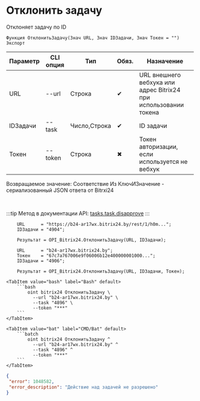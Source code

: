 ﻿---
sidebar_position: 8
---


# Отклонить задачу
 Отклоняет задачу по ID



`Функция ОтклонитьЗадачу(Знач URL, Знач IDЗадачи, Знач Токен = "") Экспорт`

  | Параметр | CLI опция | Тип | Обяз. | Назначение |
  |-|-|-|-|-|
  | URL | --url | Строка | &#x2714; | URL внешнего вебхука или адрес Bitrix24 при использовании токена |
  | IDЗадачи | --task | Число,Строка | &#x2714; | ID задачи |
  | Токен | --token | Строка | &#x2716; | Токен авторизации, если используется не вебхук |

  
  Возвращаемое значение:   Соответствие Из КлючИЗначение - сериализованный JSON ответа от Bitrxi24

<br/>

:::tip
Метод в документации API: [tasks.task.disapprove](https://dev.1c-bitrix.ru/rest_help/tasks/task/tasks/tasks_task_disapprove.php)
:::
<br/>



```bsl title="Пример использования для 1С:Предприятие/OneScript"
    URL      = "https://b24-ar17wx.bitrix24.by/rest/1/h0m...";
    IDЗадачи = "4904";

    Результат = OPI_Bitrix24.ОтклонитьЗадачу(URL, IDЗадачи);

    URL      = "b24-ar17wx.bitrix24.by";
    Токен    = "67c7a767006e9f06006b12e400000001000...";
    IDЗадачи = "4906";

    Результат = OPI_Bitrix24.ОтклонитьЗадачу(URL, IDЗадачи, Токен);
```
    

 <Tabs>
  
    <TabItem value="bash" label="Bash" default>
        ```bash
            oint bitrix24 ОтклонитьЗадачу \
              --url "b24-ar17wx.bitrix24.by" \
              --task "4896" \
              --token "***"
        ```
    </TabItem>
  
    <TabItem value="bat" label="CMD/Bat" default>
        ```batch
            oint bitrix24 ОтклонитьЗадачу ^
              --url "b24-ar17wx.bitrix24.by" ^
              --task "4896" ^
              --token "***"
        ```
    </TabItem>
</Tabs>


```json title="Результат"
{
 "error": 1048582,
 "error_description": "Действие над задачей не разрешено"
}
```
